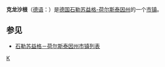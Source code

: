 {{Infobox Settlement
| name = 克龙沙根<br/>Kronshagen
| native_name             = Kronshagen
| settlement_type         = 市镇
| image_skyline = 
| imagesize = 
| image_caption = 
| image_flag = 
| image_shield = 
| pushpin_map = Germany
| pushpin_label_position = bottom
| subdivision_type = 国家
| subdivision_name = {{GER}}
| subdivision_type1 = [[德国行政区划|州]]
| subdivision_name1 = [[石勒苏益格-荷尔斯泰因州|石勒苏益格-荷尔斯泰因州]]
| subdivision_type2 = [[德国行政区划|县]]
| subdivision_name2 =  [[伦茨堡-埃肯弗德县|伦茨堡-埃肯弗德县]]
| elevation_m = 14
| elevation_ft = 
| area_total_km2 = 5.35
| population_total        = 12134
| population_as_of        = 2011
| population_density_km2  = auto
| timezone = [[欧洲中部时间|CET]]
| utc_offset = +1
| timezone_DST = [[欧洲中部夏令时间|CEST]]
| utc_offset_DST = 
| postal_code_type        = 邮编
| postal_code             = 24119
| latd = 54
| latm = 20
| lats =
| latNS = N
| longd = 10
| longm = 5
| longs =
| longEW = E
| website =  http://www.kronshagen.de
}}
'''克龙沙根'''（[[德语|德语]]：'''{{lang|de|Kronshagen}}'''）是[[德国|德国]][[石勒苏益格-荷尔斯泰因州|石勒苏益格-荷尔斯泰因州]]的一个[[市镇_(德国)|市镇]]。

== 参见 ==
*[[石勒苏益格－荷尔斯泰因州市镇列表|石勒苏益格－荷尔斯泰因州市镇列表]]

{{Authority control}}

[[Category:石勒苏益格-荷尔斯泰因州市镇|K]]


{{Germany-geo-stub}}
